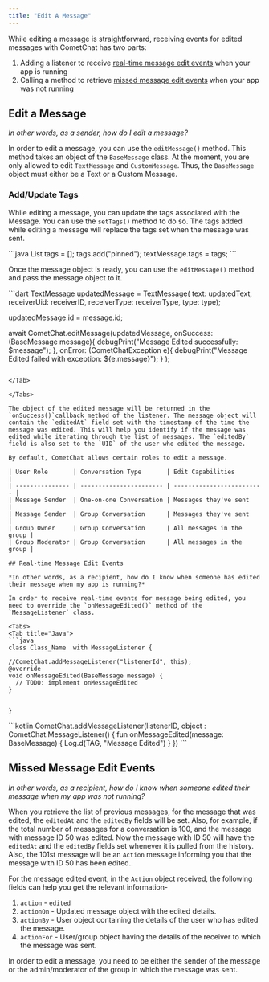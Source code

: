 ```yaml
---
title: "Edit A Message"
---
```




While editing a message is straightforward, receiving events for edited messages with CometChat has two parts:

1. Adding a listener to receive [real-time message edit events](/sdk/flutter/edit-message#real-time-message-edit-events) when your app is running
2. Calling a method to retrieve [missed message edit events](/sdk/flutter/edit-message#missed-message-edit-events) when your app was not running

## Edit a Message

*In other words, as a sender, how do I edit a message?*

In order to edit a message, you can use the `editMessage()` method. This method takes an object of the `BaseMessage` class. At the moment, you are only allowed to edit `TextMessage` and `CustomMessage`. Thus, the `BaseMessage` object must either be a Text or a Custom Message.

### Add/Update Tags

While editing a message, you can update the tags associated with the Message. You can use the `setTags()` method to do so. The tags added while editing a message will replace the tags set when the message was sent.

<Tabs>
<Tab title="Java">
```java
List<String> tags = [];
tags.add("pinned");
textMessage.tags = tags; 
```

</Tab>

</Tabs>

Once the message object is ready, you can use the `editMessage()` method and pass the message object to it.

<Tabs>
<Tab title="Dart">
```dart
TextMessage updatedMessage = TextMessage(
                        text: updatedText,
                        receiverUid: receiverID,
                        receiverType: receiverType,
                        type: type);

updatedMessage.id = message.id;

await CometChat.editMessage(updatedMessage, 
  onSuccess: (BaseMessage message){
  	debugPrint("Message Edited successfully: $message");
  }, onError: (CometChatException e){
  	debugPrint("Message Edited failed with exception: ${e.message}");
  }
);
```

</Tab>

</Tabs>

The object of the edited message will be returned in the `onSuccess()`callback method of the listener. The message object will contain the `editedAt` field set with the timestamp of the time the message was edited. This will help you identify if the message was edited while iterating through the list of messages. The `editedBy` field is also set to the `UID` of the user who edited the message.

By default, CometChat allows certain roles to edit a message.

| User Role       | Conversation Type       | Edit Capabilities         |
| --------------- | ----------------------- | ------------------------- |
| Message Sender  | One-on-one Conversation | Messages they've sent     |
| Message Sender  | Group Conversation      | Messages they've sent     |
| Group Owner     | Group Conversation      | All messages in the group |
| Group Moderator | Group Conversation      | All messages in the group |

## Real-time Message Edit Events

*In other words, as a recipient, how do I know when someone has edited their message when my app is running?*

In order to receive real-time events for message being edited, you need to override the `onMessageEdited()` method of the `MessageListener` class.

<Tabs>
<Tab title="Java">
```java
class Class_Name  with MessageListener {

//CometChat.addMessageListener("listenerId", this);
@override
void onMessageEdited(BaseMessage message) {
  // TODO: implement onMessageEdited
}


} 
```

</Tab>

<Tab title="Kotlin">
```kotlin
CometChat.addMessageListener(listenerID, object : CometChat.MessageListener() {
    fun onMessageEdited(message: BaseMessage) {
              Log.d(TAG, "Message Edited")
          }
   })
```

</Tab>

</Tabs>

## Missed Message Edit Events

*In other words, as a recipient, how do I know when someone edited their message when my app was not running?*

When you retrieve the list of previous messages, for the message that was edited, the `editedAt` and the `editedBy` fields will be set. Also, for example, if the total number of messages for a conversation is 100, and the message with message ID 50 was edited. Now the message with ID 50 will have the `editedAt` and the `editedBy` fields set whenever it is pulled from the history. Also, the 101st message will be an `Action` message informing you that the message with ID 50 has been edited..

For the message edited event, in the `Action` object received, the following fields can help you get the relevant information-

1. `action` - `edited`
2. `actionOn` - Updated message object with the edited details.
3. `actionBy` - User object containing the details of the user who has edited the message.
4. `actionFor` - User/group object having the details of the receiver to which the message was sent.

<Note>

In order to edit a message, you need to be either the sender of the message or the admin/moderator of the group in which the message was sent.

</Note>
